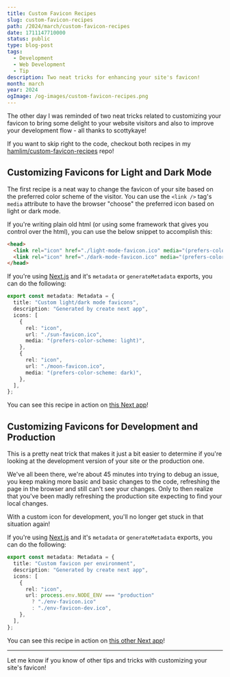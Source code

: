 ```yaml
---
title: Custom Favicon Recipes
slug: custom-favicon-recipes
path: /2024/march/custom-favicon-recipes
date: 1711147710000
status: public
type: blog-post
tags:
  - Development
  - Web Development
  - Tip
description: Two neat tricks for enhancing your site's favicon!
month: march
year: 2024
ogImage: /og-images/custom-favicon-recipes.png
---
```



The other day I was reminded of two neat tricks related to customizing your favicon to bring some delight to your website visitors and also to improve your development flow - all thanks to <TwitterMention>scottykaye</TwitterMention>!

<Callout>

If you want to skip right to the code, checkout both recipes in my [hamlim/custom-favicon-recipes](https://github.com/hamlim/custom-favicons-recipes) repo!

</Callout>

## Customizing Favicons for Light and Dark Mode

The first recipe is a neat way to change the favicon of your site based on the preferred color scheme of the visitor. You can use the `<link />` tag's `media` attribute
to have the browser "choose" the preferred icon based on light or dark mode.

If you're writing plain old html (or using some framework that gives you control over the html), you can use the below snippet to accomplish this:

```html
<head>
  <link rel="icon" href="./light-mode-favicon.ico" media="(prefers-color-scheme: light)" />
  <link rel="icon" href="./dark-mode-favicon.ico" media="(prefers-color-scheme: dark)" />
</head>
```

If you're using [Next.js](https://nextjs.org/) and it's `metadata` or `generateMetadata` exports, you can do the following:

```ts
export const metadata: Metadata = {
  title: "Custom light/dark mode favicons",
  description: "Generated by create next app",
  icons: [
    {
      rel: "icon",
      url: "./sun-favicon.ico",
      media: "(prefers-color-scheme: light)",
    },
    {
      rel: "icon",
      url: "./moon-favicon.ico",
      media: "(prefers-color-scheme: dark)",
    },
  ],
};
```

You can see this recipe in action on [this Next app](https://github.com/hamlim/custom-favicons-recipes/blob/main/apps/light-dark-favicons/app/layout.tsx)!

## Customizing Favicons for Development and Production

This is a pretty neat trick that makes it just a bit easier to determine if you're looking at the development version of your site or the production one.

We've all been there, we're about 45 minutes into trying to debug an issue, you keep making more basic and basic changes to the code, refreshing the page
in the browser and still can't see your changes. Only to then realize that you've been madly refreshing the production site expecting to find your
local changes.

With a custom icon for development, you'll no longer get stuck in that situation again!

If you're using [Next.js](https://nextjs.org/) and it's `metadata` or `generateMetadata` exports, you can do the following:

```ts
export const metadata: Metadata = {
  title: "Custom favicon per environment",
  description: "Generated by create next app",
  icons: [
    {
      rel: "icon",
      url: process.env.NODE_ENV === "production"
        ? "./env-favicon.ico"
        : "./env-favicon-dev.ico",
    },
  ],
};
```

You can see this recipe in action on [this other Next app](https://github.com/hamlim/custom-favicons-recipes/blob/main/apps/environment-favicons/app/layout.tsx)!

---

Let me know if you know of other tips and tricks with customizing your site's favicon!
